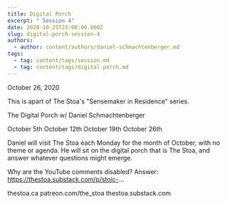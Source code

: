 ```yaml
---
title: Digital Porch
excerpt: " Session 4"
date: 2020-10-25T23:00:00.000Z
slug: digital-porch-session-4
authors:
  - author: content/authors/daniel-schmachtenberger.md
tags:
  - tag: content/tags/session.md
  - tag: content/tags/digital-porch.md
---
```


October 26, 2020

This is apart of The Stoa's "Sensemaker in Residence" series. 

The Digital Porch w/ Daniel Schmachtenberger

October 5th
October 12th
October 19th
October 26th

Daniel will visit The Stoa each Monday for the month of October, with no theme or agenda. He will sit on the digital porch that is The Stoa, and answer whatever questions might emerge. 

Why are the YouTube comments disabled? Answer: https://thestoa.substack.com/p/stoic-...

thestoa.ca
patreon.com/the_stoa
thestoa.substack.com
